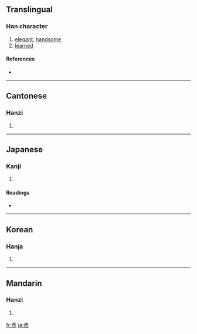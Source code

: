 {{see|彦}}
==Translingual==

===Han character===
{{Han char|rn=59|rad=彡|as=06|sn=9|four=0022<sub>2</sub>|canj=卜竹竹竹竹 (YHHHH)}}

# [[elegant]], [[handsome]]
# [[learned]]

====References====
* {{Han ref|kx=0363.130|dkj=09980|dj=0682.100|hdz=20854.091|uh=5F65|ud=24421|bh=ABDB|bd=43995}}

----

==Cantonese==

===Hanzi===
{{yue-hanzi|jyut=|y=yin6}}

# {{defn|Cantonese}}

----

==Japanese==

===Kanji===
{{ja-kanji|grade=|rs=彡06}}

# {{defn|Japanese}}

====Readings====
* {{ja-readings|on=[[げん]] (gen)|kun=[[ひこ]] (hiko)}}

----

==Korean==

===Hanja===
{{ko-hanja|hangeul=언|eumhun=|rv=eon|mr=ŏn|y=en}}

# {{defn|Korean}}

----

==Mandarin==

===Hanzi===
{{cmn-hanzi|sim=彦|pin=[[yàn]] ([[yan4]])|wg=yen<sup>4</sup>}}

# {{defn|Mandarin}}

[[fr:彥]]
[[ja:彥]]